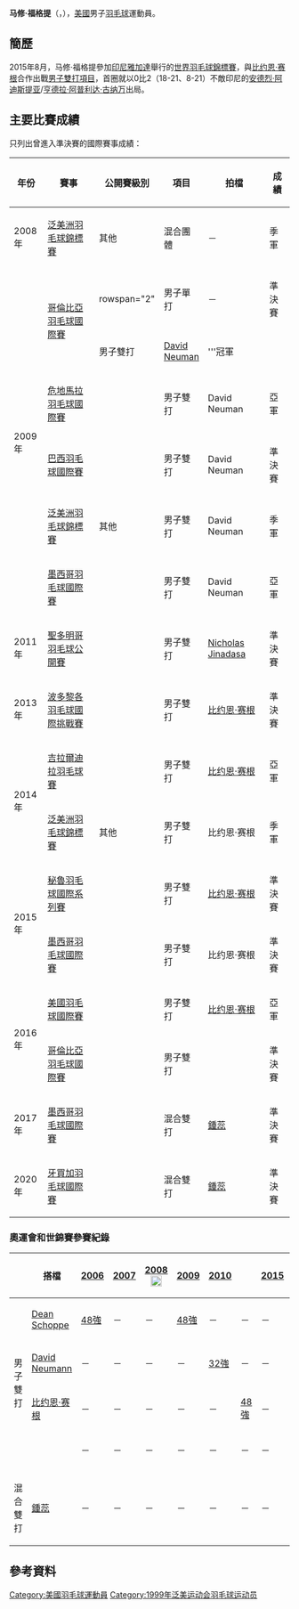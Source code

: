 {{noteTA|G1=Badminton}}
{{Infobox 羽球選手
| playername              = 马修·福格提<br />{{lang|en|Mathew Fogarty}}
| image                   = 
| size                    = 
| caption                 = 
| birth_name              = 
| date_of_birth           = {{birth_date_and_age|1956|10|30}}
| place_of_birth          = 
| residence               =
| height                  = {{height|m=1.83}}
| weight                  = 
| handedness              = 
| country                 = {{USA}}
| years_intldebut         =
| years_started           = 
| coach                   = 
| event                   = 男子單打、男子雙打、混合雙打
| highest_ranking         = 第58位（男雙）
| date_of_highest_ranking = 2010年8月5日<ref name="ranking">[http://bwfcontent.tournamentsoftware.com/ranking/player.aspx?id=7689&player=109143 BWF World Ranking - Ranking of Mathew FOGARTY (11268)]{{en}}</ref>
| current_ranking         = 第474位（男單）<br/>第78位（男雙-[[比约恩·赛根|比约恩·赛根]]）<br/>第732位（混雙-[[Dean_Schoppe|Schoppe]]）
| date_of_current_ranking = 2014年10月16日<ref>[http://bwfcontent.tournamentsoftware.com/ranking/category.aspx?id=7689&category=472 BWF World Ranking - BWF世界排名榜 (10/16/2014) - Men's singles]{{en}}</ref><ref>[http://bwfcontent.tournamentsoftware.com/ranking/category.aspx?id=7689&category=474 BWF World Ranking - BWF世界排名榜 (10/16/2014) - Men's doubles]{{en}}</ref><ref>[http://bwfcontent.tournamentsoftware.com/ranking/category.aspx?id=7689&category=476 BWF World Ranking - BWF世界排名榜 (10/16/2014) - Mixed doubles]{{en}}</ref>
| played                  = 20勝–68負（男單）<br/>98勝–111負（男雙）<br/>3勝–2負（混雙）
| titles                  = 
| bwf_profile             = FB558CB6-7465-4E65-8A4E-E5D18FA7B84E
| bwf_id                  = 11268
| updated                 = 2014年10月20日
}}
{{MedalTableTop|width=286px}}
{{MedalSport | 男子[[羽毛球|羽毛球]]}}
{{MedalCountry | {{USA}}}}
{{MedalCompetition | [[泛美洲羽毛球錦標賽|泛美洲羽毛球錦標賽]]}}
{{MedalBronze|[[2008年泛美洲羽毛球錦標賽|2008年 利馬]] | 混合團體 }}
{{MedalBronze| [[2009年泛美洲羽毛球錦標賽|2009年 瓜達拉哈拉]] | 男子雙打 }}
{{MedalBronze| [[2014年泛美洲羽毛球錦標賽|2014年 萬錦市]] | 男子雙打 }}
{{MedalBottom}}
'''马修·福格提'''（{{lang|en|Mathew Fogarty}}，{{bd|1956年|10月30日|}}），[[美國|美國]]男子[[羽毛球|羽毛球]]運動員。

==簡歷==
2015年8月，马修·福格提參加[[印尼|印尼]][[雅加達|雅加達]]舉行的[[2015年世界羽毛球錦標賽|世界羽毛球錦標賽]]，與[[比约恩·赛根|比约恩·赛根]]合作出戰[[2015年世界羽毛球錦標賽男子雙打項目|男子雙打項目]]，首圈就以0比2（18-21、8-21）不敵印尼的[[安德烈·阿迪斯提亚|安德烈·阿迪斯提亚]]/[[亨德拉·阿普利达·古纳万|亨德拉·阿普利达·古纳万]]出局。

==主要比賽成績==
只列出曾進入準決賽的國際賽事成績：
{| class=wikitable style="text-align:center; font-size:small;" 
!width="50"|年份
!width="180"|賽事
!width="80"|公開賽級別
!width="60"|項目
!width="140"|拍檔
!width="50"|成績
|-
!rowspan="1"|2008年
|[[2008年泛美洲羽毛球錦標賽|泛美洲羽毛球錦標賽]]
|其他
|混合團體
|－
|bgcolor="#b8860b"|季軍
|-
!rowspan="6"|2009年
|rowspan="2"|[[2009年哥倫比亞羽毛球國際賽|哥倫比亞羽毛球國際賽]]
|rowspan="2" {{BWFFS}}
|男子單打
|－
|bgcolor="#b8860b"|準決賽
|-
|男子雙打
|[[David_Neuman|David Neuman]]
|bgcolor="gold"|'''冠軍
|-
|[[2009年危地馬拉羽毛球國際賽|危地馬拉羽毛球國際賽]]
|{{BWFFS}}
|男子雙打
|David Neuman
|bgcolor="silver"|亞軍
|-
|[[2009年巴西羽毛球國際賽|巴西羽毛球國際賽]]
|{{BWFFS}}
|男子雙打
|David Neuman
|bgcolor="#b8860b"|準決賽
|-
|[[2009年泛美洲羽毛球錦標賽|泛美洲羽毛球錦標賽]]
|其他
|男子雙打
|David Neuman
|bgcolor="#b8860b"|季軍
|-
|[[2009年墨西哥羽毛球國際賽|墨西哥羽毛球國際賽]]
|{{BWFFS}}
|男子雙打
|David Neuman
|bgcolor="silver"|亞軍
|-
!rowspan="1"|2011年
|[[2011年聖多明哥羽毛球公開賽|聖多明哥羽毛球公開賽]]
|{{BWFIS}}
|男子雙打
|[[Nicholas_Jinadasa|Nicholas Jinadasa]]
|bgcolor="#b8860b"|準決賽
|-
!rowspan="1"|2013年
|[[2013年波多黎各羽毛球國際挑戰賽|波多黎各羽毛球國際挑戰賽]]
|{{BWFIC}}
|男子雙打
|[[比约恩·赛根|比约恩·赛根]]
|bgcolor="#b8860b"|準決賽
|-
!rowspan="2"|2014年
|[[2014年吉拉爾迪拉羽毛球賽|吉拉爾迪拉羽毛球賽]]
|{{BWFIS}}
|男子雙打
|[[比约恩·赛根|比约恩·赛根]]
|bgcolor="silver"|亞軍
|-
|[[2014年泛美洲羽毛球錦標賽|泛美洲羽毛球錦標賽]]
|其他
|男子雙打
|比约恩·赛根
|bgcolor="#b8860b"|季軍
|-
!rowspan="2"|2015年
|[[2015年秘魯羽毛球國際系列賽|秘魯羽毛球國際系列賽]]
|{{BWFIS}}
|男子雙打
|[[比约恩·赛根|比约恩·赛根]]
|bgcolor="#b8860b"|準決賽
|-
|[[2015年墨西哥羽毛球國際賽|墨西哥羽毛球國際賽]]
|{{BWFIS}}
|男子雙打
|比约恩·赛根
|bgcolor="#b8860b"|準決賽
|-
!rowspan="2"|2016年
|[[2016年美國羽毛球國際賽|美國羽毛球國際賽]]
|{{BWFIS}}
|男子雙打
|[[比约恩·赛根|比约恩·赛根]]
|bgcolor="silver"|亞軍
|-
|[[2016年哥倫比亞羽毛球國際賽|哥倫比亞羽毛球國際賽]]
|{{BWFIS}}
|男子雙打
|{{nowrap|{{flagicon|TRI}} [[尼古拉斯·邦科斯基|尼古拉斯·邦科斯基]]}}
|bgcolor="#b8860b"|準決賽
|-
!rowspan="1"|2017年
|[[2017年墨西哥羽毛球國際賽|墨西哥羽毛球國際賽]]
|{{BWFIS}}
|混合雙打
|[[鍾蕊|鍾蕊]]
|bgcolor="#b8860b"|準決賽
|-
!rowspan="1"|2020年
|[[2020年牙買加羽毛球國際賽|牙買加羽毛球國際賽]]
|{{BWFIS}}
|混合雙打
|[[鍾蕊|鍾蕊]]
|bgcolor="#b8860b"|準決賽
|}
{{BWF賽事級別索引}}

===奧運會和世錦賽參賽紀錄===
{| class=wikitable style="text-align:center; font-size:small;" 
!
!搭檔
!width="50"|[[2006年世界羽毛球錦標賽|2006]]
!width="50"|[[2007年世界羽毛球錦標賽|2007]]
!width="80"|[[2008年夏季奧林匹克運動會羽毛球比賽|2008]] [[File:Olympic_rings_without_rims.svg|20px]]
!width="50"|[[2009年世界羽毛球錦標賽|2009]]
!width="50"|[[2010年世界羽毛球錦標賽|2010]]
|rowspan="7"|
!width="50"|[[2015年世界羽毛球錦標賽|2015]]
!width="80"|[[2016年夏季奧林匹克運動會羽毛球比賽|2016]] [[File:Olympic_rings_without_rims.svg|20px]]
!width="50"|[[2017年世界羽毛球錦標賽|2017]]
!width="50"|[[2018年世界羽毛球錦標賽|2018]]
!width="50"|[[2019年世界羽毛球錦標賽|2019]]
|-
!rowspan="4" width="80"|男子雙打
|align="left"|[[Dean_Schoppe|Dean Schoppe]]
|[[2006年世界羽毛球錦標賽男子雙打項目|48強]]
|－
|－
|[[2009年世界羽毛球錦標賽男子雙打項目|48強]]
|－
|－
|－
|－
|－
|－
|-
|align="left"|[[David_Neumann|David Neumann]]
|－
|－
|－
|－
|[[2010年世界羽毛球錦標賽男子雙打項目|32強]]
|－
|－
|－
|－
|－
|-
|align="left"|[[比约恩·赛根|比约恩·赛根]]
|－
|－
|－
|－
|－
|[[2015年世界羽毛球錦標賽男子雙打項目|48強]]
|－
|－
|－
|－
|-
|align="left"|{{nowrap|{{flagicon|TRI}} [[尼古拉斯·邦科斯基|尼古拉斯·邦科斯基]]}}
|－
|－
|－
|－
|－
|－
|－
|[[2017年世界羽毛球錦標賽男子雙打項目|48強]]
|－
|－
|-
|
|-
!width="80"|混合雙打
|align="left"|[[鍾蕊|鍾蕊]]
|－
|－
|－
|－
|－
|－
|－
|－
|[[2018年世界羽毛球錦標賽混合雙打項目|48強]]
|[[2019年世界羽毛球錦標賽混合雙打項目|48強]]
|}

== 參考資料 ==
{{Reflist}}

{{DEFAULTSORT:Fogarty Mathew}}
[[Category:美國羽毛球運動員|Category:美國羽毛球運動員]]
[[Category:1999年泛美运动会羽毛球运动员|Category:1999年泛美运动会羽毛球运动员]]